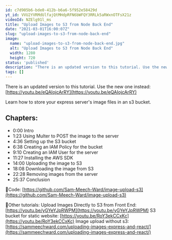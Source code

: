 ```yaml
---
id: c7d905b6-bde0-412b-b6a6-5f952e58429d
yt_id: VVU2YVRMdUlfajQtMHdpRFN6bWFQY3RRLk5aRWxnOTFsX21z
videoId: NZElg91l_ms
title: "Upload Images to S3 from Node Back End"
date: "2021-03-01T16:00:07Z"
slug: "upload-images-to-s3-from-node-back-end"
image: 
  name: "upload-images-to-s3-from-node-back-end.jpg"
  alt: "Upload Images to S3 from Node Back End"
  width: 1280
  height: 720
status: 'published'
description: "There is an updated version to this tutorial. Use the new one instead: https://youtu.be/eQAIojcArRY"
tags: []
---
```


There is an updated version to this tutorial. Use the new one instead: [https://youtu.be/eQAIojcArRY](https://youtu.be/eQAIojcArRY)

Learn how to store your express server's image files in an s3 bucket.

## Chapters:

* 0:00​ Intro
* 1:23​ Using Multer to POST the image to the server
* 4:36 Setting up the S3 bucket
* 6:38 Creating an IAM Policy for the bucket
* 9:10 Creating an IAM User for the server
* 11:27 Installing the AWS SDK
* 14:00 Uploading the image to S3
* 18:08 Downloading the image from S3 
* 22:28 Removing images from the server
* 25:37 Conclusion

🔗Code:
[https://github.com/Sam-Meech-Ward/image-upload-s3](https://github.com/Sam-Meech-Ward/image-upload-s3)

🔗Other tutorials:
Upload Images Directly to S3 from Front End: [https://youtu.be/yGYeYJpRWPM](https://youtu.be/yGYeYJpRWPM)
S3 bucket for static website: [https://youtu.be/RoY3ekCCxKc](https://youtu.be/RoY3ekCCxKc)
Image upload without s3: [https://sammeechward.com/uploading-images-express-and-react/](https://sammeechward.com/uploading-images-express-and-react/)


